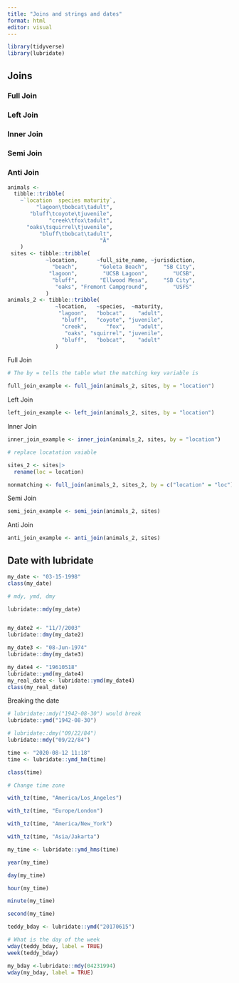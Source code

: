 ```yaml
---
title: "Joins and strings and dates"
format: html
editor: visual
---
```


```r
library(tidyverse)
library(lubridate)
```

## Joins

### Full Join

### Left Join

### Inner Join

### Semi Join

### Anti Join

```r
animals <-
  tibble::tribble(
    ~`location	species	maturity`,
         "lagoon\tbobcat\tadult",
       "bluff\tcoyote\tjuvenile",
             "creek\tfox\tadult",
      "oaks\tsquirrel\tjuvenile",
          "bluff\tbobcat\tadult",
                             "Ȁ"
    )
 sites <- tibble::tribble(
            ~location,      ~full_site_name, ~jurisdiction,
              "beach",       "Goleta Beach",     "SB City",
             "lagoon",        "UCSB Lagoon",        "UCSB",
              "bluff",       "Ellwood Mesa",     "SB City",
               "oaks", "Fremont Campground",        "USFS"
            )
animals_2 <- tibble::tribble(
               ~location,   ~species,  ~maturity,
                "lagoon",   "bobcat",    "adult",
                 "bluff",   "coyote", "juvenile",
                 "creek",      "fox",    "adult",
                  "oaks", "squirrel", "juvenile",
                 "bluff",   "bobcat",    "adult"
               )

```

Full Join

```r

# The by = tells the table what the matching key variable is 

full_join_example <- full_join(animals_2, sites, by = "location")
```

Left Join

```r
left_join_example <- left_join(animals_2, sites, by = "location")
```

Inner Join

```r
inner_join_example <- inner_join(animals_2, sites, by = "location")
```

```r
# replace locatation vaiable

sites_2 <- sites|>
  rename(loc = location)
```

```r
nonmatching <- full_join(animals_2, sites_2, by = c("location" = "loc"))
```

Semi Join

```r
semi_join_example <- semi_join(animals_2, sites)
```

Anti Join

```r
anti_join_example <- anti_join(animals_2, sites)
```

## Date with lubridate

```r
my_date <- "03-15-1998"
class(my_date)

# mdy, ymd, dmy

lubridate::mdy(my_date)


my_date2 <- "11/7/2003"
lubridate::dmy(my_date2)

my_date3 <- "08-Jun-1974"
lubridate::dmy(my_date3)

my_date4 <- "19610518"
lubridate::ymd(my_date4)
my_real_date <- lubridate::ymd(my_date4)
class(my_real_date)
```

Breaking the date

```r
# lubridate::mdy("1942-08-30") would break 
lubridate::ymd("1942-08-30")

# lubridate::dmy("09/22/84")
lubridate::mdy("09/22/84")
```

```r
time <- "2020-08-12 11:18"
time <- lubridate::ymd_hm(time)

class(time)
```

```r
# Change time zone

with_tz(time, "America/Los_Angeles")

with_tz(time, "Europe/London")

with_tz(time, "America/New_York")

with_tz(time, "Asia/Jakarta")

my_time <- lubridate::ymd_hms(time)

year(my_time)

day(my_time)

hour(my_time)

minute(my_time)

second(my_time)
```

```r
teddy_bday <- lubridate::ymd("20170615")

# What is the day of the week
wday(teddy_bday, label = TRUE)
week(teddy_bday)

my_bday <-lubridate::mdy(04231994)
wday(my_bday, label = TRUE)
```
